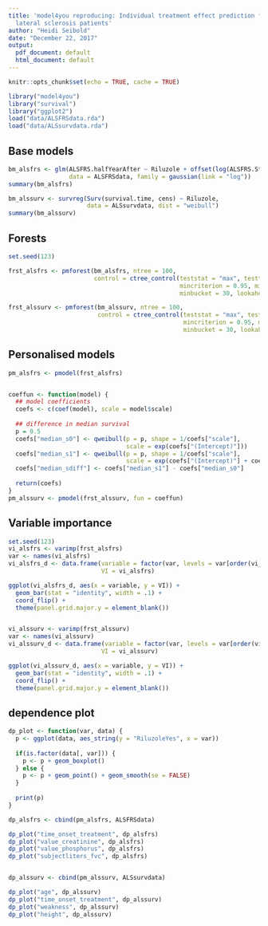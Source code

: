 ```yaml
---
title: 'model4you reproducing: Individual treatment effect prediction for amyotrophic
  lateral sclerosis patients'
author: "Heidi Seibold"
date: "December 22, 2017"
output:
  pdf_document: default
  html_document: default
---
```


```r
knitr::opts_chunk$set(echo = TRUE, cache = TRUE)
```


```r
library("model4you")
library("survival")
library("ggplot2")
load("data/ALSFRSdata.rda")
load("data/ALSsurvdata.rda")
```

## Base models
```r
bm_alsfrs <- glm(ALSFRS.halfYearAfter ~ Riluzole + offset(log(ALSFRS.Start)), 
                 data = ALSFRSdata, family = gaussian(link = "log"))
summary(bm_alsfrs)

bm_alssurv <- survreg(Surv(survival.time, cens) ~ Riluzole, 
                      data = ALSsurvdata, dist = "weibull")
summary(bm_alssurv)
```
## Forests
```r
set.seed(123)

frst_alsfrs <- pmforest(bm_alsfrs, ntree = 100, 
                        control = ctree_control(teststat = "max", testtype = "Univ",
                                                mincriterion = 0.95, minsplit = 40, 
                                                minbucket = 30, lookahead = TRUE))

frst_alssurv <- pmforest(bm_alssurv, ntree = 100, 
                         control = ctree_control(teststat = "max", testtype = "Univ",
                                                 mincriterion = 0.95, minsplit = 40, 
                                                 minbucket = 30, lookahead = TRUE))
```

## Personalised models
```r
pm_alsfrs <- pmodel(frst_alsfrs)


coeffun <- function(model) {
  ## model coefficients
  coefs <- c(coef(model), scale = model$scale)
  
  ## difference in median survival 
  p = 0.5
  coefs["median_s0"] <- qweibull(p = p, shape = 1/coefs["scale"], 
                                 scale = exp(coefs["(Intercept)"]))
  coefs["median_s1"] <- qweibull(p = p, shape = 1/coefs["scale"], 
                                 scale = exp(coefs["(Intercept)"] + coefs["aA"]))
  coefs["median_sdiff"] <- coefs["median_s1"] - coefs["median_s0"]
  
  return(coefs)
}
pm_alssurv <- pmodel(frst_alssurv, fun = coeffun)
```


## Variable importance
```r
set.seed(123)
vi_alsfrs <- varimp(frst_alsfrs)
var <- names(vi_alsfrs)
vi_alsfrs_d <- data.frame(variable = factor(var, levels = var[order(vi_alsfrs)]), 
                          VI = vi_alsfrs)

ggplot(vi_alsfrs_d, aes(x = variable, y = VI)) + 
  geom_bar(stat = "identity", width = .1) +
  coord_flip() +
  theme(panel.grid.major.y = element_blank())


vi_alssurv <- varimp(frst_alssurv)
var <- names(vi_alssurv)
vi_alssurv_d <- data.frame(variable = factor(var, levels = var[order(vi_alssurv)]), 
                          VI = vi_alssurv)

ggplot(vi_alssurv_d, aes(x = variable, y = VI)) + 
  geom_bar(stat = "identity", width = .1) +
  coord_flip() +
  theme(panel.grid.major.y = element_blank())
```



## dependence plot
```r
dp_plot <- function(var, data) {
  p <- ggplot(data, aes_string(y = "RiluzoleYes", x = var))
  
  if(is.factor(data[, var])) {
    p <- p + geom_boxplot()
  } else {
    p <- p + geom_point() + geom_smooth(se = FALSE)
  }
  
  print(p)
}

dp_alsfrs <- cbind(pm_alsfrs, ALSFRSdata)

dp_plot("time_onset_treatment", dp_alsfrs)
dp_plot("value_creatinine", dp_alsfrs)
dp_plot("value_phosphorus", dp_alsfrs)
dp_plot("subjectliters_fvc", dp_alsfrs)


dp_alssurv <- cbind(pm_alssurv, ALSsurvdata)

dp_plot("age", dp_alssurv)
dp_plot("time_onset_treatment", dp_alssurv)
dp_plot("weakness", dp_alssurv)
dp_plot("height", dp_alssurv)

```




